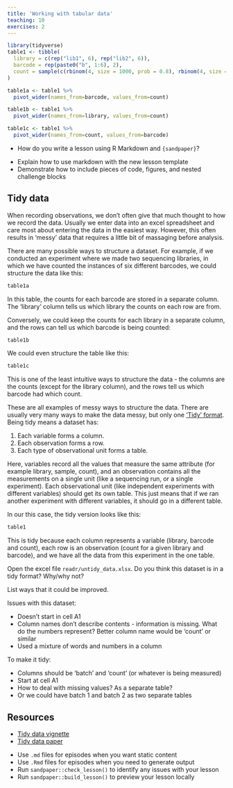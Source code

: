 ```yaml
---
title: 'Working with tabular data'
teaching: 10
exercises: 2
---
```


```r
library(tidyverse)
table1 <- tibble(
  library = c(rep("lib1", 6), rep("lib2", 6)),
  barcode = rep(paste0("b", 1:6), 2),
  count = sample(c(rbinom(4, size = 1000, prob = 0.8), rbinom(4, size = 1000, prob = 0.4), rbinom(4, size = 1000, prob = 0.1)), size=12)
)

table1a <- table1 %>% 
  pivot_wider(names_from=barcode, values_from=count)

table1b <- table1 %>% 
  pivot_wider(names_from=library, values_from=count)

table1c <- table1 %>% 
  pivot_wider(names_from=count, values_from=barcode)

```


:::::::::::::::::::::::::::::::::::::: questions 

- How do you write a lesson using R Markdown and `{sandpaper}`?

::::::::::::::::::::::::::::::::::::::::::::::::

::::::::::::::::::::::::::::::::::::: objectives

- Explain how to use markdown with the new lesson template
- Demonstrate how to include pieces of code, figures, and nested challenge blocks

::::::::::::::::::::::::::::::::::::::::::::::::


## Tidy data

When recording observations, we don't often give that much thought to how we record the data.  Usually we enter data into an excel spreadsheet and care most about entering the data in the easiest way.  However, this often results in 'messy' data that requires a little bit of massaging before analysis.  

There are many possible ways to structure a dataset.  For example, if we conducted an experiment where we made two sequencing libraries, in which we have counted the instances of six different barcodes, we could structure the data like this:

```r
table1a
```

In this table, the counts for each barcode are stored in a separate column.  The 'library' column tells us which library the counts on each row are from.


Conversely, we could keep the counts for each library in a separate column, and the rows can tell us which barcode is being counted:

```r
table1b
```


We could even structure the table like this:

```r
table1c
```

This is one of the least intuitive ways to structure the data - the columns are the counts (except for the library column), and the rows tell us which barcode had which count.

These are all examples of messy ways to structure the data.  There are usually very many ways to make the data messy, but only one  ['Tidy' format](https://vita.had.co.nz/papers/tidy-data.pdf).  Being tidy means a dataset has:

1. Each variable forms a column.
2. Each observation forms a row.
3. Each type of observational unit forms a table.

Here, variables record all the values that measure the same attribute (for example library, sample, count), and an observation contains all the measurements on a single unit (like a sequencing run, or a single experiment).  Each observational unit (like independent experiments with different variables) should get its own table. This just means that if we ran another experiment with different variables, it should go in a different table.

In our this case, the tidy version looks like this:

```r
table1
```

This is tidy because each column represents a variable (library, barcode and count), each row is an observation (count for a given library and barcode), and we have all the data from this experiment in the one table.






::::::::::::::::::::::::::::::::::::: discussion

Open the excel file `readr/untidy_data.xlsx`.  Do you think this dataset is in a tidy format?  Why/why not?

List ways that it could be improved.

:::::::::: instructor

Issues with this dataset:

 - Doesn't start in cell A1
 - Column names don't describe contents - information is missing.  What do the numbers represent?  Better column name would be 'count' or similar
 - Used a mixture of words and numbers in a column
 
To make it tidy:

 - Columns should be 'batch' and 'count' (or whatever is being measured)
 - Start at cell A1
 - How to deal with missing values?  As a separate table?
 - Or we could have batch 1 and batch 2 as two separate tables

 
::::::::::::::::::::::

::::::::::::::::::::::::::::::::::::::::::::::::



## Resources

 - [Tidy data vignette](https://cloud.r-project.org/web/packages/tidyr/vignettes/tidy-data.html)
 - [Tidy data paper](https://vita.had.co.nz/papers/tidy-data.pdf)



::::::::::::::::::::::::::::::::::::: keypoints 

- Use `.md` files for episodes when you want static content
- Use `.Rmd` files for episodes when you need to generate output
- Run `sandpaper::check_lesson()` to identify any issues with your lesson
- Run `sandpaper::build_lesson()` to preview your lesson locally

::::::::::::::::::::::::::::::::::::::::::::::::

